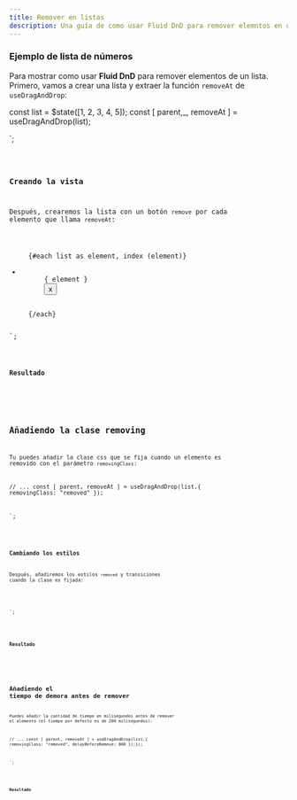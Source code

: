 ```yaml
---
title: Remover en listas
description: Una guía de como usar Fluid DnD para remover elemntos en una lista.
---
```



### Ejemplo de lista de números

Para mostrar como usar **Fluid DnD** para remover elementos de un lista.
Primero, vamos a crear una lista y extraer la función `removeAt` de `useDragAndDrop`:


const list = $state([1, 2, 3, 4, 5]);
const [ parent,_, removeAt ] = useDragAndDrop(list);

</script>`;



<Code code={listOfNumbers} lang="svelte" mark={highlightsListOfNumbers} />

### Creando la vista

Después, crearemos la lista con un botón `remove` por cada elemento que llama `removeAt`:


<ul use:parent class="number-list">
  {#each list as element, index (element)}
    <li class="number" data-index={index}>
      { element }
      <button class="remove-button" onclick={removeAt(index)}>x</button>
    </li>
  {/each}
</ul>
`;

<Code code={listOfNumbersDroppable} lang="svelte" mark={highlightsDroppable} />

### Resultado

<div class="p-8 bg-[var(--sl-color-gray-6)]">
  <ListWithRemove client:load />
</div>

## Añadiendo la clase removing

Tu puedes añadir la clase css que se fija cuando un elemento es removido con el parámetro `removingClass`:

// ...
const [ parent, removeAt ] = useDragAndDrop(list,{
  removingClass: "removed"
});

</script>`;

<Code code={listOfNumbersWithRemovingClass} lang="vue" mark={highlightsRemovingClass}/>

### Cambiando los estilos

Después, añadiremos los estilos `removed` y transiciones cuando la clase es fijada:


<style scoped>
.number{
  /*
      ...
  */
  opacity: 1;
  transition: opacity 200ms ease;
}
.number.removed{
  opacity: 0;
}
</style>
`;

<Code code={stylesRemovingClass} lang="vue" mark={highlightsStylesRemovingClass} />

### Resultado

<div class="p-8 bg-[var(--sl-color-gray-6)]">
  <ListWithRemove removingClass="removed" client:load  />
</div>

## Añadiendo el tiempo de demora antes de remover

Puedes añadir la cantidad de tiempo en milisegundos antes de remover el elemento (el tiempo por defecto es de 200 milisegundos):

// ...
const [ parent, removeAt ] = useDragAndDrop(list,{
  removingClass: "removed",
  delayBeforeRemove: 800
});});

</script>`;

<Code code={listOfNumbersDelay} lang="vue" mark={highlightsDelay}/>

### Resultado

<div class="p-8 bg-[var(--sl-color-gray-6)]">
  <ListWithRemove removingClass="removed" delayBeforeRemove={800} client:load  />
</div>